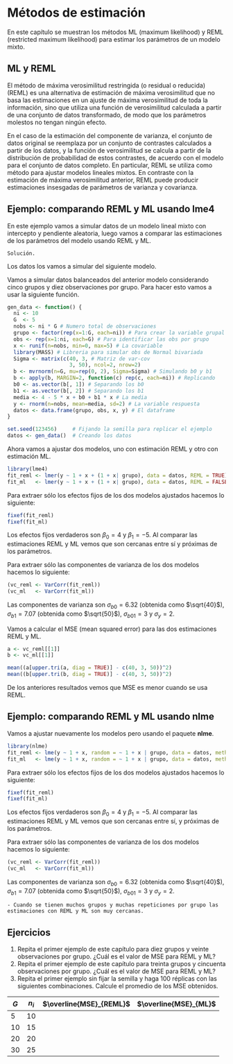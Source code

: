 # Métodos de estimación {#estim}

En este capítulo se muestran los métodos ML (maximum likelihood) y REML (restricted maximum likelihood) para estimar los parámetros de un modelo mixto.

## ML y REML

El método de máxima verosimilitud restringida (o residual o reducida) (REML) es una alternativa de estimación de máxima verosimilitud que no basa las estimaciones en un ajuste de máxima verosimilitud de toda la información, sino que utiliza una función de verosimilitud calculada a partir de una conjunto de datos transformado, de modo que los parámetros molestos no tengan ningún efecto.

En el caso de la estimación del componente de varianza, el conjunto de datos original se reemplaza por un conjunto de contrastes calculados a partir de los datos, y la función de verosimilitud se calcula a partir de la distribución de probabilidad de estos contrastes, de acuerdo con el modelo para el conjunto de datos completo. En particular, REML se utiliza como método para ajustar modelos lineales mixtos. En contraste con la estimación de máxima verosimilitud anterior, REML puede producir estimaciones insesgadas de parámetros de varianza y covarianza.

## Ejemplo: comparando REML y ML usando **lme4** {.unnumbered}

En este ejemplo vamos a simular datos de un modelo lineal mixto con intercepto y pendiente aleatoria, luego vamos a comparar las estimaciones de los parámetros del modelo usando REML y ML.

```block2
Solución.
```

Los datos los vamos a simular del siguiente modelo.

```{=tex}
\begin{align*} 
y_{ij} | b_0, b_1 &\sim  N(\mu_{ij}, \sigma^2_y) \\ 
\mu_{ij} &= 4 - 5 x_{ij} + b_{0i} + b_{1i} x_{ij} \\
\sigma^2_y &= 4 \\
\left (
\begin{matrix}
b_{0} \\ b_{1}
\end{matrix} 
\right ) &\sim 
N\left ( \left ( \begin{matrix}
0 \\ 0
\end{matrix} \right ),
\left ( \begin{matrix}
\sigma^2_{b0}=40 & \sigma_{b01}=3 \\ 
\sigma_{b01}=3 & \sigma^2_{b1}=50
\end{matrix} \right )
\right ) \\
x_{ij} &\sim U(0, 5)
\end{align*}
```
Vamos a simular datos balanceados del anterior modelo considerando cinco grupos y diez observaciones por grupo. Para hacer esto vamos a usar la siguiente función.

```r
gen_data <- function() {
  ni <- 10
  G  <- 5
  nobs <- ni * G # Numero total de observaciones
  grupo <- factor(rep(x=1:G, each=ni)) # Para crear la variable grupal
  obs <- rep(x=1:ni, each=G) # Para identificar las obs por grupo
  x <- runif(n=nobs, min=0, max=5) # La covariable
  library(MASS) # Libreria para simular obs de Normal bivariada
  Sigma <- matrix(c(40, 3, # Matriz de var-cov
                    3, 50), ncol=2, nrow=2)
  b <- mvrnorm(n=G, mu=rep(0, 2), Sigma=Sigma) # Simulando b0 y b1
  b <- apply(b, MARGIN=2, function(c) rep(c, each=ni)) # Replicando
  b0 <- as.vector(b[, 1]) # Separando los b0
  b1 <- as.vector(b[, 2]) # Separando los b1
  media <- 4 - 5 * x + b0 + b1 * x # La media
  y <- rnorm(n=nobs, mean=media, sd=2) # La variable respuesta
  datos <- data.frame(grupo, obs, x, y) # El dataframe
}

set.seed(123456)     # Fijando la semilla para replicar el ejemplo
datos <- gen_data()  # Creando los datos
```

Ahora vamos a ajustar dos modelos, uno con estimación REML y otro con estimación ML.

```r
library(lme4)
fit_reml <- lmer(y ~ 1 + x + (1 + x| grupo), data = datos, REML = TRUE)
fit_ml   <- lmer(y ~ 1 + x + (1 + x| grupo), data = datos, REML = FALSE)
```

Para extraer sólo los efectos fijos de los dos modelos ajustados hacemos lo siguiente:

```r
fixef(fit_reml)
fixef(fit_ml)
```

Los efectos fijos verdaderos son $\beta_0=4$ y $\beta_1=-5$. Al comparar las estimaciones REML y ML vemos que son cercanas entre sí y próximas de los parámetros.

Para extraer sólo las componentes de varianza de los dos modelos hacemos lo siguiente:

```r
(vc_reml <- VarCorr(fit_reml))
(vc_ml   <- VarCorr(fit_ml))
```

Las componentes de varianza son $\sigma_{b0}=6.32$ (obtenida como $\sqrt{40}$), $\sigma_{b1}=7.07$ (obtenida como $\sqrt{50}$), $\sigma_{b01}=3$ y $\sigma_y=2$.

Vamos a calcular el MSE (mean squared error) para las dos estimaciones REML y ML.

```r
a <- vc_reml[[1]]
b <- vc_ml[[1]]

mean((a[upper.tri(a, diag = TRUE)] - c(40, 3, 50))^2)
mean((b[upper.tri(b, diag = TRUE)] - c(40, 3, 50))^2)
```

De los anteriores resultados vemos que MSE es menor cuando se usa REML.

## Ejemplo: comparando REML y ML usando **nlme** {.unnumbered}

Vamos a ajustar nuevamente los modelos pero usando el paquete **nlme**.

```r
library(nlme)
fit_reml <- lme(y ~ 1 + x, random = ~ 1 + x | grupo, data = datos, method = "REML")
fit_ml   <- lme(y ~ 1 + x, random = ~ 1 + x | grupo, data = datos, method = "ML")
```

Para extraer sólo los efectos fijos de los dos modelos ajustados hacemos lo siguiente:

```r
fixef(fit_reml)
fixef(fit_ml)
```

Los efectos fijos verdaderos son $\beta_0=4$ y $\beta_1=-5$. Al comparar las estimaciones REML y ML vemos que son cercanas entre sí, y próximas de los parámetros.

Para extraer sólo las componentes de varianza de los dos modelos hacemos lo siguiente:

```r
(vc_reml <- VarCorr(fit_reml))
(vc_ml   <- VarCorr(fit_ml))
```

Las componentes de varianza son $\sigma_{b0}=6.32$ (obtenida como $\sqrt{40}$), $\sigma_{b1}=7.07$ (obtenida como $\sqrt{50}$), $\sigma_{b01}=3$ y $\sigma_y=2$.

```block2
- Cuando se tienen muchos grupos y muchas repeticiones por grupo las estimaciones con REML y ML son muy cercanas.
```

## Ejercicios {.unnumbered}

1.  Repita el primer ejemplo de este capítulo para diez grupos y veinte observaciones por grupo. ¿Cuál es el valor de MSE para REML y ML?
2.  Repita el primer ejemplo de este capítulo para treinta grupos y cincuenta observaciones por grupo. ¿Cuál es el valor de MSE para REML y ML?
3.  Repita el primer ejemplo sin fijar la semilla y haga 100 réplicas con las siguientes combinaciones. Calcule el promedio de los MSE obtenidos.

| $G$ | $n_i$   |$\overline{MSE}_{REML}$|$\overline{MSE}_{ML}$|
|-----|---------|-----------------------|---------------------|
| 5   | 10      |                       |                     |
| 10  | 15      |                       |                     |
| 20  | 20      |                       |                     |
| 30  | 25      |                       |                     |
